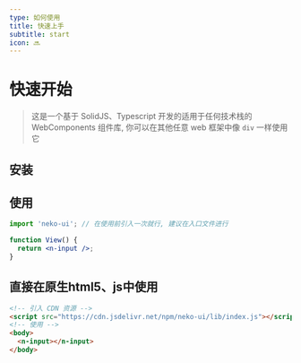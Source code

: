 ```yaml
---
type: 如何使用
title: 快速上手
subtitle: start
icon: 🔜
---
```


# 快速开始

> 这是一个基于 SolidJS、Typescript 开发的适用于任何技术栈的 WebComponents 组件库, 你可以在其他任意 web 框架中像 `div` 一样使用它

## 安装


<NpmTabs npm={npmStr} yarn={yarnStr} pnpm={pnpmStr} />

## 使用

```jsx
import 'neko-ui'; // 在使用前引入一次就行, 建议在入口文件进行

function View() {
  return <n-input />;
}
```

## 直接在原生html5、js中使用

```html
<!-- 引入 CDN 资源 -->
<script src="https://cdn.jsdelivr.net/npm/neko-ui/lib/index.js"></script>
<!-- 使用 -->
<body>
  <n-input></n-input>
</body>
```
